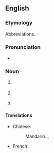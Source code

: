 {{also|physio-}}

==English==

===Etymology===
Abbreviations.

===Pronunciation===
* {{IPA|en|/ˈfɪzɪəʊ/}}

===Noun===
{{en-noun|~}}

# {{lb|en|colloquial|countable}} {{abbr of|en|physiotherapist}}
# {{lb|en|colloquial|uncountable}} {{abbr of|en|physiotherapy}}
# {{lb|en|colloquial|uncountable}} {{abbr of|en|physiology}}
#: {{ux|en|I have my '''physio''' lab at 8:00am.}}

====Translations====
{{trans-top|Abbreviation of physiotherapist}}
* Chinese:
*: Mandarin: {{t+|cmn|理療師}}, {{t+|cmn|理疗师|tr=lǐliáoshī}}
* French: {{t+|fr|kiné|m|f}}
{{trans-bottom}}